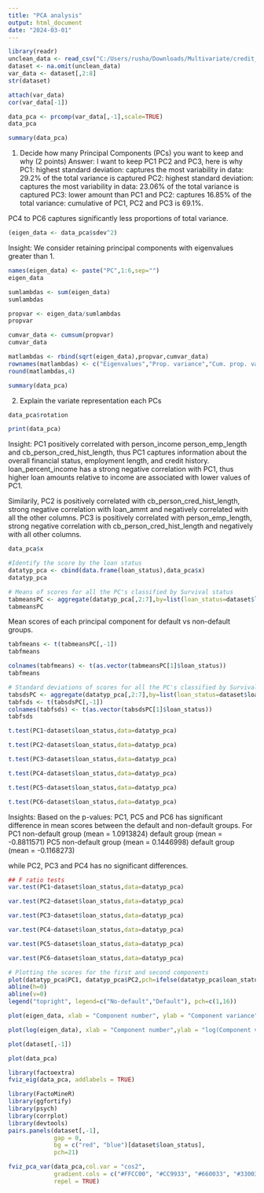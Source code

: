 ---
title: "PCA analysis"
output: html_document
date: "2024-03-01"
---

```{r}
library(readr)
unclean_data <- read_csv("C:/Users/rusha/Downloads/Multivariate/credit_risk_dataset.csv/credit_risk_dataset.csv")
dataset <- na.omit(unclean_data)
var_data <- dataset[,2:8]
str(dataset)
```

```{r}
attach(var_data)
cor(var_data[-1])
```

```{r}
data_pca <- prcomp(var_data[,-1],scale=TRUE)
data_pca
```

```{r}
summary(data_pca)
```
1. Decide how many Principal Components (PCs) you want to keep and why (2 points)
Answer: I want to keep PC1 PC2 and PC3, here is why
PC1: highest standard deviation: captures the most variability in data: 29.2% of the total variance is captured
PC2: highest standard deviation: captures the most variability in data: 23.06% of the total variance is captured
PC3: lower amount than PC1 and PC2: captures 16.85% of the total variance: cumulative of PC1, PC2 and PC3 is 69.1%.

PC4 to PC6 captures significantly less proportions of total variance. 


```{r}
(eigen_data <- data_pca$sdev^2)
```
Insight: We consider retaining principal components with eigenvalues greater than 1.

```{r}
names(eigen_data) <- paste("PC",1:6,sep="")
eigen_data
```

```{r}
sumlambdas <- sum(eigen_data)
sumlambdas
```

```{r}
propvar <- eigen_data/sumlambdas
propvar
```

```{r}
cumvar_data <- cumsum(propvar)
cumvar_data
```

```{r}
matlambdas <- rbind(sqrt(eigen_data),propvar,cumvar_data)
rownames(matlambdas) <- c("Eigenvalues","Prop. variance","Cum. prop. variance")
round(matlambdas,4)
```

```{r}
summary(data_pca)
```
2. Explain the variate representation each PCs

```{r}
data_pca$rotation
```

```{r}
print(data_pca)
```
Insight: 
PC1 positively correlated with person_income person_emp_length and cb_person_cred_hist_length, thus PC1 captures information about the overall financial status, employment length, and credit history.
loan_percent_income has a strong negative correlation with PC1, thus higher loan amounts relative to income are associated with lower values of PC1.

Similarily, PC2 is positively correlated with cb_person_cred_hist_length, strong negative correlation with loan_ammt and negatively correlated with all the other columns. 
PC3 is positively correlated with person_emp_length, strong negative correlation with cb_person_cred_hist_length and negatively with all other columns. 

```{r}
data_pca$x
```

```{r}
#Identify the score by the loan status
datatyp_pca <- cbind(data.frame(loan_status),data_pca$x)
datatyp_pca
```

```{r}
# Means of scores for all the PC's classified by Survival status
tabmeansPC <- aggregate(datatyp_pca[,2:7],by=list(loan_status=dataset$loan_status),mean)
tabmeansPC
```

Mean scores of each principal component for default vs non-default groups.

```{r}
tabfmeans <- t(tabmeansPC[,-1])
tabfmeans
```

```{r}
colnames(tabfmeans) <- t(as.vector(tabmeansPC[1]$loan_status))
tabfmeans
```

```{r}
# Standard deviations of scores for all the PC's classified by Survival status
tabsdsPC <- aggregate(datatyp_pca[,2:7],by=list(loan_status=dataset$loan_status),sd)
tabfsds <- t(tabsdsPC[,-1])
colnames(tabfsds) <- t(as.vector(tabsdsPC[1]$loan_status))
tabfsds
```

```{r}
t.test(PC1~dataset$loan_status,data=datatyp_pca)
```

```{r}
t.test(PC2~dataset$loan_status,data=datatyp_pca)
```

```{r}
t.test(PC3~dataset$loan_status,data=datatyp_pca)

```

```{r}
t.test(PC4~dataset$loan_status,data=datatyp_pca)

```

```{r}
t.test(PC5~dataset$loan_status,data=datatyp_pca)
```

```{r}
t.test(PC6~dataset$loan_status,data=datatyp_pca)
```

Insights: 
Based on the p-values: PC1, PC5 and PC6 has significant difference in mean scores between the default and non-default groups. 
For PC1  non-default group (mean = 1.0913824)  default group (mean = -0.8811571)
PC5      non-default group (mean = 0.1446998)  default group (mean = -0.1168273)

while PC2, PC3 and PC4 has no significant differences. 

```{r}
## F ratio tests
var.test(PC1~dataset$loan_status,data=datatyp_pca)
```

```{r}
var.test(PC2~dataset$loan_status,data=datatyp_pca)

```

```{r}
var.test(PC3~dataset$loan_status,data=datatyp_pca)

```

```{r}
var.test(PC4~dataset$loan_status,data=datatyp_pca)

```

```{r}
var.test(PC5~dataset$loan_status,data=datatyp_pca)

```

```{r}
var.test(PC6~dataset$loan_status,data=datatyp_pca)

```

```{r}
# Plotting the scores for the first and second components
plot(datatyp_pca$PC1, datatyp_pca$PC2,pch=ifelse(datatyp_pca$loan_status == 0,1,16),xlab="PC1", ylab="PC2", main="Status of loan against values for PC1 & PC2")
abline(h=0)
abline(v=0)
legend("topright", legend=c("No-default","Default"), pch=c(1,16))
```

```{r}
plot(eigen_data, xlab = "Component number", ylab = "Component variance", type = "l", main = "Scree diagram")
```

```{r}
plot(log(eigen_data), xlab = "Component number",ylab = "log(Component variance)", type="l",main = "Log(eigenvalue) diagram")
```

```{r}
plot(dataset[,-1])
```

```{r}
plot(data_pca)
```

```{r}
library(factoextra)
fviz_eig(data_pca, addlabels = TRUE)
```


```{r}
library(FactoMineR)
library(ggfortify)
library(psych)
library(corrplot)
library(devtools)
pairs.panels(dataset[,-1],
             gap = 0,
             bg = c("red", "blue")[dataset$loan_status],
             pch=21)
```


```{r}
fviz_pca_var(data_pca,col.var = "cos2",
             gradient.cols = c("#FFCC00", "#CC9933", "#660033", "#330033"),
             repel = TRUE)
```


